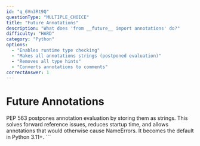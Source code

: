 ```yaml
---
id: "q_6Vn3Rt9Q"
questionType: "MULTIPLE_CHOICE"
title: "Future Annotations"
description: "What does 'from __future__ import annotations' do?"
difficulty: "HARD"
category: "Python"
options:
  - "Enables runtime type checking"
  - "Makes all annotations strings (postponed evaluation)"
  - "Removes all type hints"
  - "Converts annotations to comments"
correctAnswer: 1
---
```


# Future Annotations

PEP 563 postpones annotation evaluation by storing them as strings. This solves forward reference issues, reduces startup time, and allows annotations that would otherwise cause NameErrors. It becomes the default in Python 3.11+.
\`\`\`
